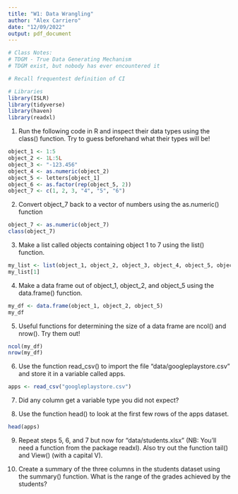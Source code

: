 ```yaml
---
title: "W1: Data Wrangling"
author: "Alex Carriero"
date: "12/09/2022"
output: pdf_document
---
```

```r
# Class Notes: 
# TDGM - True Data Generating Mechanism 
# TDGM exist, but nobody has ever encountered it 

# Recall frequentest definition of CI 
```

```r
# Libraries
library(ISLR)
library(tidyverse)
library(haven)
library(readxl)
```

1. Run the following code in R and inspect their data types using the class() function. Try to guess beforehand what their types will be!
```r
object_1 <- 1:5
object_2 <- 1L:5L
object_3 <- "-123.456"
object_4 <- as.numeric(object_2)
object_5 <- letters[object_1]
object_6 <- as.factor(rep(object_5, 2))
object_7 <- c(1, 2, 3, "4", "5", "6")
```

2. Convert object_7 back to a vector of numbers using the as.numeric() function
```r
object_7 <- as.numeric(object_7)
class(object_7)
```

3. Make a list called objects containing object 1 to 7 using the list() function.
```r
my_list <- list(object_1, object_2, object_3, object_4, object_5, object_6, object_7)
my_list[1]
```

4. Make a data frame out of object_1, object_2, and object_5 using the data.frame() function. 
```r
my_df <- data.frame(object_1, object_2, object_5)
my_df
```

5. Useful functions for determining the size of a data frame are ncol() and nrow(). Try them out!
```r
ncol(my_df)
nrow(my_df)
```


6. Use the function read_csv() to import the file “data/googleplaystore.csv” and store it in a variable called apps.
```r
apps <- read_csv("googleplaystore.csv")
```

7. Did any column get a variable type you did not expect?


8. Use the function head() to look at the first few rows of the apps dataset. 
```r
head(apps)
```

9. Repeat steps 5, 6, and 7 but now for “data/students.xlsx” (NB: You’ll need a function from the package readxl). Also try out the function tail() and View() (with a capital V).

10. Create a summary of the three columns in the students dataset using the summary() function. What is the range of the grades achieved by the students?

